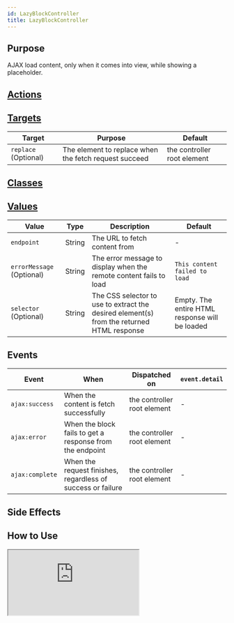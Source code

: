 ```yaml
---
id: LazyBlockController
title: LazyBlockController
---
```




## Purpose

AJAX load content, only when it comes into view, while showing a placeholder.

## [Actions](https://stimulus.hotwire.dev/reference/actions)
<NoActions/>

## [Targets](https://stimulus.hotwire.dev/reference/targets)

| Target | Purpose | Default |
| --- | --- | --- |
| `replace` (Optional) | The element to replace when the fetch request succeed | the controller root element |

## [Classes](https://stimulus.hotwire.dev/reference/classes)
<NoClasses/>

## [Values](https://stimulus.hotwire.dev/reference/values)

| Value | Type | Description | Default |
| --- | --- | --- | --- |
| `endpoint` | String | The URL to fetch content from | - |
| `errorMessage` (Optional) | String | The error message to display when the remote content fails to load | `This content failed to load` |
| `selector` (Optional) | String | The CSS selector to use to extract the desired element(s) from the returned HTML response | Empty. The entire HTML response will be loaded |

## Events

| Event | When | Dispatched on | `event.detail` |
| --- | --- | --- | --- |
|`ajax:success` | When the content is fetch successfully | the controller root element | - |
|`ajax:error` | When the block fails to get a response from the endpoint | the controller root element | - |
|`ajax:complete` | When the request finishes, regardless of success or failure | the controller root element | - |

## Side Effects
<NoSideEffects/>


## How to Use

<iframe
  src="https:///stimulus-library.netlify.appcontrollers/lazy_block_controller.html"
  style={{width: "100%", height: "500px", border: "0", borderRadius: "4px", overflow: "hidden"}}
  sandbox="allow-forms allow-modals allow-popups allow-presentation allow-same-origin allow-scripts"
/>

## See Also

[Async Block Controller](./AsyncBlockController)
[Load Block Controller](./LoadBlockController)
[Poll Block Controller](./PollBlockController)
